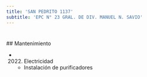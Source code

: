 ```yaml
---
title: 'SAN PEDRITO 1137'
subtitle: 'EPC N° 23 GRAL. DE DIV. MANUEL N. SAVIO'
---
```


#


 ## Mantenimiento

*  (2022) Electricidad 
    + Instalación de purificadores



